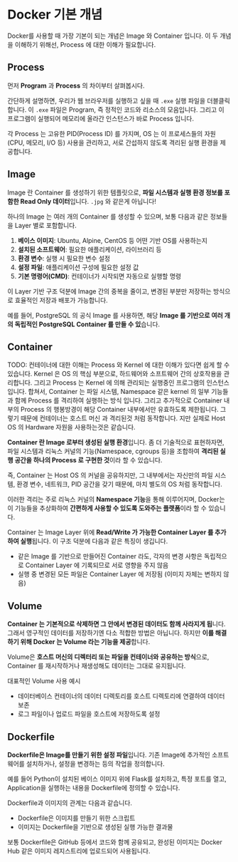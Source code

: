 # Docker 기본 개념

Docker를 사용할 때 가장 기본이 되는 개념은 Image 와 Container 입니다. 이 두 개념을 이해하기 위해선, Process 에 대한 이해가 필요합니다.


## Process

먼저 **Program** 과 **Process** 의 차이부터 살펴봅시다.

간단하게 설명하면, 우리가 웹 브라우저를 실행하고 싶을 때 `.exe` 실행 파일을 더블클릭합니다. 이 `.exe` 파일은 Program, 즉 정적인 코드와 리소스의 모음입니다. 그리고 이 프로그램이 실행되어 메모리에 올라간 인스턴스가 바로 Process 입니다.

각 Process 는 고유한 PID(Process ID) 를 가지며, OS 는 이 프로세스들의 자원(CPU, 메모리, I/O 등) 사용을 관리하고, 서로 간섭하지 않도록 격리된 실행 환경을 제공합니다.


## Image

Image 란 Container 를 생성하기 위한 템플릿으로, **파일 시스템과 실행 환경 정보를 포함한 Read Only 데이터**입니다. `.jpg` 와 같은게 아닙니다!

하나의 Image 는 여러 개의 Container 를 생성할 수 있으며, 보통 다음과 같은 정보들을 Layer 별로 포함합니다.

1. **베이스 이미지**: Ubuntu, Alpine, CentOS 등 어떤 기반 OS를 사용하는지
2. **설치된 소프트웨어**: 필요한 애플리케이션, 라이브러리 등
3. **환경 변수**: 실행 시 필요한 변수 설정
4. **설정 파일**: 애플리케이션 구성에 필요한 설정 값
5. **기본 명령어(CMD)**: 컨테이너가 시작되면 자동으로 실행할 명령

이 Layer 기반 구조 덕분에 Image 간의 중복을 줄이고, 변경된 부분만 저장하는 방식으로 효율적인 저장과 배포가 가능합니다.

예를 들어, PostgreSQL 의 공식 Image 를 사용하면, 해당 **Image 를 기반으로 여러 개의 독립적인 PostgreSQL Container 를 만들 수 있**습니다.

## Container

TODO: 컨테이너에 대한 이해는 Process 와 Kernel 에 대한 이해가 있다면 쉽게 할 수 있습니다. Kernel 은 OS 의 핵심 부분으로, 하드웨어와 소프트웨어 간의 상호작용을 관리합니다. 그리고 Process 는 Kernel 에 의해 관리되는 실행중인 프로그램의 인스턴스입니다. 합쳐서, Container 는 파일 시스템, Namespace 같은 kernel 의 일부 기능들과 함께 Process 를 격리하여 실행하는 방식 입니다. 그리고 추가적으로 Container 내부의 Process 의 행봉방경이 해당 Container 내부에서만 유효하도록 제한됩니다. 그렇기 때문에 컨테이너는 호스트 머신 과 격리된것 처럼 동작합니다. 지만 실제로 Host OS 의 Hardware 자원을 사용하는것은 같습니다.

**Container 란 Image 로부터 생성된 실행 환경**입니다. 좀 더 기술적으로 표현하자면, 파일 시스템과 리눅스 커널의 기능(Namespace, cgroups 등)을 조합하여 **격리된 실행 공간을 하나의 Process 로 구현한 것**이라 할 수 있습니다.

즉, Container 는 Host OS 의 커널을 공유하지만, 그 내부에서는 자신만의 파일 시스템, 환경 변수, 네트워크, PID 공간을 갖기 때문에, 마치 별도의 OS 처럼 동작합니다.

이러한 격리는 주로 리눅스 커널의 **Namespace 기능**을 통해 이루어지며, Docker는 이 기능들을 추상화하여 **간편하게 사용할 수 있도록 도와주는 플랫폼**이라 할 수 있습니다.

Container 는 Image Layer 위에 **Read/Write 가 가능한 Container Layer 를 추가하여 실행**됩니다. 이 구조 덕분에 다음과 같은 특징이 생깁니다.

* 같은 Image 를 기반으로 만들어진 Container 라도, 각자의 변경 사항은 독립적으로 Container Layer 에 기록되므로 서로 영향을 주지 않음
* 실행 중 변경된 모든 파일은 Container Layer 에 저장됨 (이미지 자체는 변하지 않음)

## Volume

**Container 는 기본적으로 삭제하면 그 안에서 변경된 데이터도 함께 사라지게 됩**니다. 그래서 영구적인 데이터를 저장하기엔 다소 적합한 방법은 아닙니다. 하지만 **이를 해결하기 위해 Docker 는 Volume 라는 기능을 제공**합니다.

Volume은 **호스트 머신의 디렉터리 또는 파일을 컨테이너와 공유하는 방식**으로, Container 를 재시작하거나 재생성해도 데이터는 그대로 유지됩니다.

대표적인 Volume 사용 예시
* 데이터베이스 컨테이너의 데이터 디렉토리를 호스트 디렉토리에 연결하여 데이터 보존
* 로그 파일이나 업로드 파일을 호스트에 저장하도록 설정

## Dockerfile

**Dockerfile은 Image를 만들기 위한 설정 파일**입니다. 기존 Image에 추가적인 소프트웨어를 설치하거나, 설정을 변경하는 등의 작업을 정의합니다.

예를 들어 Python이 설치된 베이스 이미지 위에 Flask를 설치하고, 특정 포트를 열고, Application을 실행하는 내용을 Dockerfile에 정의할 수 있습니다.

Dockerfile과 이미지의 관계는 다음과 같습니다.

* Dockerfile은 이미지를 만들기 위한 스크립트
* 이미지는 Dockerfile을 기반으로 생성된 실행 가능한 결과물

보통 Dockerfile은 GitHub 등에서 코드와 함께 공유되고, 완성된 이미지는 Docker Hub 같은 이미지 레지스트리에 업로드되어 사용됩니다.
